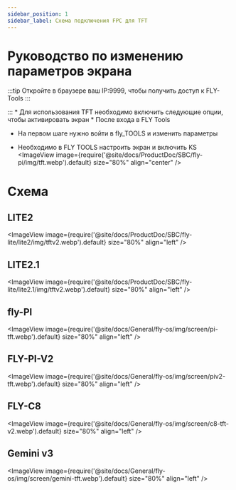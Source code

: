 ```yaml
---
sidebar_position: 1
sidebar_label: Схема подключения FPC для TFT
---
```



# Руководство по изменению параметров экрана
:::tip
Откройте в браузере ваш IP:9999, чтобы получить доступ к FLY-Tools
:::

:::
    * Для использования TFT необходимо включить следующие опции, чтобы активировать экран
    * После входа в FLY Tools
* На первом шаге нужно войти в fly_TOOLS и изменить параметры

* Необходимо в FLY TOOLS настроить экран и включить KS
<ImageView image={require('@site/docs/ProductDoc/SBC/fly-pi/img/tft.webp').default} size="80%" align="center" />

# Схема
## LITE2
<ImageView image={require('@site/docs/ProductDoc/SBC/fly-lite/lite2/img/tftv2.webp').default} size="80%" align="left" />

## LITE2.1
<ImageView image={require('@site/docs/ProductDoc/SBC/fly-lite/lite2.1/img/tftv2.webp').default} size="80%" align="left" />

## fly-PI
<ImageView image={require('@site/docs/General/fly-os/img/screen/pi-tft.webp').default} size="80%" align="left" />

## FLY-PI-V2
<ImageView image={require('@site/docs/General/fly-os/img/screen/piv2-tft.webp').default} size="80%" align="left" />

## FLY-C8
<ImageView image={require('@site/docs/General/fly-os/img/screen/c8-tft-v2.webp').default} size="80%" align="left" />

## Gemini v3
<ImageView image={require('@site/docs/General/fly-os/img/screen/gemini-tft.webp').default} size="80%" align="left" />